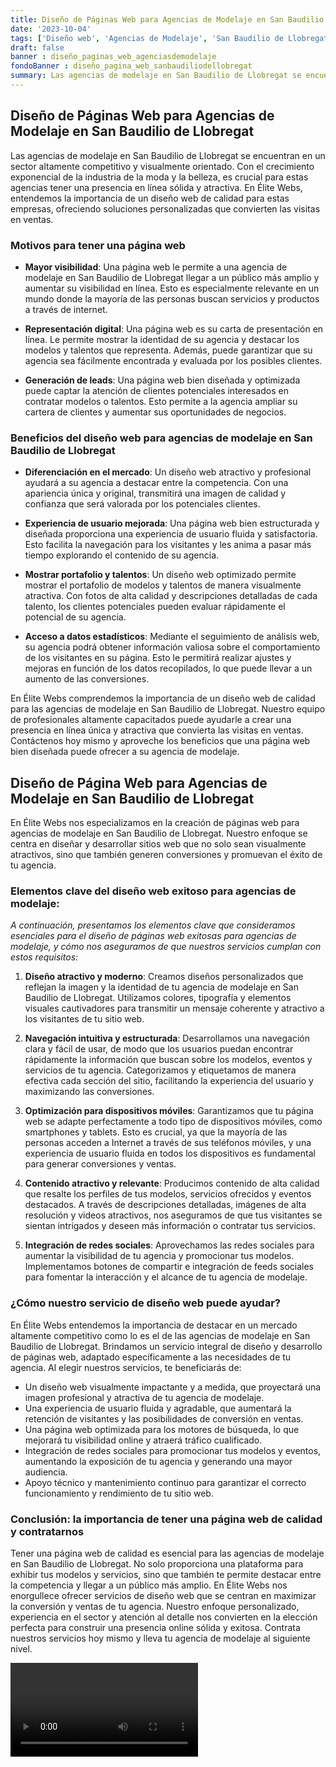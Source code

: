 ```yaml
---
title: Diseño de Páginas Web para Agencias de Modelaje en San Baudilio de Llobregat
date: '2023-10-04'
tags: ['Diseño web', 'Agencias de Modelaje', 'San Baudilio de Llobregat']
draft: false
banner : diseño_paginas_web_agenciasdemodelaje
fondoBanner : diseño_pagina_web_sanbaudiliodellobregat
summary: Las agencias de modelaje en San Baudilio de Llobregat se encuentran en un sector altamente competitivo y visualmente orientado. Con el crecimiento exponencial de la industria de la moda y la belleza, es crucial para estas agencias tener una presencia en línea sólida y atractiva. En Élite Webs, entendemos la importancia de un diseño web de calidad para estas empresas, ofreciendo soluciones personalizadas que convierten las visitas en ventas.
---
```


## Diseño de Páginas Web para Agencias de Modelaje en San Baudilio de Llobregat

Las agencias de modelaje en San Baudilio de Llobregat se encuentran en un sector altamente competitivo y visualmente orientado. Con el crecimiento exponencial de la industria de la moda y la belleza, es crucial para estas agencias tener una presencia en línea sólida y atractiva. En Élite Webs, entendemos la importancia de un diseño web de calidad para estas empresas, ofreciendo soluciones personalizadas que convierten las visitas en ventas.

### Motivos para tener una página web

- **Mayor visibilidad**: Una página web le permite a una agencia de modelaje en San Baudilio de Llobregat llegar a un público más amplio y aumentar su visibilidad en línea. Esto es especialmente relevante en un mundo donde la mayoría de las personas buscan servicios y productos a través de internet.

- **Representación digital**: Una página web es su carta de presentación en línea. Le permite mostrar la identidad de su agencia y destacar los modelos y talentos que representa. Además, puede garantizar que su agencia sea fácilmente encontrada y evaluada por los posibles clientes.

- **Generación de leads**: Una página web bien diseñada y optimizada puede captar la atención de clientes potenciales interesados en contratar modelos o talentos. Esto permite a la agencia ampliar su cartera de clientes y aumentar sus oportunidades de negocios.

### Beneficios del diseño web para agencias de modelaje en San Baudilio de Llobregat

- **Diferenciación en el mercado**: Un diseño web atractivo y profesional ayudará a su agencia a destacar entre la competencia. Con una apariencia única y original, transmitirá una imagen de calidad y confianza que será valorada por los potenciales clientes.

- **Experiencia de usuario mejorada**: Una página web bien estructurada y diseñada proporciona una experiencia de usuario fluida y satisfactoria. Esto facilita la navegación para los visitantes y les anima a pasar más tiempo explorando el contenido de su agencia.

- **Mostrar portafolio y talentos**: Un diseño web optimizado permite mostrar el portafolio de modelos y talentos de manera visualmente atractiva. Con fotos de alta calidad y descripciones detalladas de cada talento, los clientes potenciales pueden evaluar rápidamente el potencial de su agencia.

- **Acceso a datos estadísticos**: Mediante el seguimiento de análisis web, su agencia podrá obtener información valiosa sobre el comportamiento de los visitantes en su página. Esto le permitirá realizar ajustes y mejoras en función de los datos recopilados, lo que puede llevar a un aumento de las conversiones.

En Élite Webs comprendemos la importancia de un diseño web de calidad para las agencias de modelaje en San Baudilio de Llobregat. Nuestro equipo de profesionales altamente capacitados puede ayudarle a crear una presencia en línea única y atractiva que convierta las visitas en ventas. Contáctenos hoy mismo y aproveche los beneficios que una página web bien diseñada puede ofrecer a su agencia de modelaje.

<GifSeo />

<Cta />

## **Diseño de Página Web para Agencias de Modelaje en San Baudilio de Llobregat**

En Élite Webs nos especializamos en la creación de páginas web para agencias de modelaje en San Baudilio de Llobregat. Nuestro enfoque se centra en diseñar y desarrollar sitios web que no solo sean visualmente atractivos, sino que también generen conversiones y promuevan el éxito de tu agencia.

### **Elementos clave del diseño web exitoso para agencias de modelaje:**

*A continuación, presentamos los elementos clave que consideramos esenciales para el diseño de páginas web exitosas para agencias de modelaje, y cómo nos aseguramos de que nuestros servicios cumplan con estos requisitos:*

1. **Diseño atractivo y moderno**: Creamos diseños personalizados que reflejan la imagen y la identidad de tu agencia de modelaje en San Baudilio de Llobregat. Utilizamos colores, tipografía y elementos visuales cautivadores para transmitir un mensaje coherente y atractivo a los visitantes de tu sitio web.

2. **Navegación intuitiva y estructurada**: Desarrollamos una navegación clara y fácil de usar, de modo que los usuarios puedan encontrar rápidamente la información que buscan sobre los modelos, eventos y servicios de tu agencia. Categorizamos y etiquetamos de manera efectiva cada sección del sitio, facilitando la experiencia del usuario y maximizando las conversiones.

3. **Optimización para dispositivos móviles**: Garantizamos que tu página web se adapte perfectamente a todo tipo de dispositivos móviles, como smartphones y tablets. Esto es crucial, ya que la mayoría de las personas acceden a Internet a través de sus teléfonos móviles, y una experiencia de usuario fluida en todos los dispositivos es fundamental para generar conversiones y ventas.

4. **Contenido atractivo y relevante**: Producimos contenido de alta calidad que resalte los perfiles de tus modelos, servicios ofrecidos y eventos destacados. A través de descripciones detalladas, imágenes de alta resolución y videos atractivos, nos aseguramos de que tus visitantes se sientan intrigados y deseen más información o contratar tus servicios.

5. **Integración de redes sociales**: Aprovechamos las redes sociales para aumentar la visibilidad de tu agencia y promocionar tus modelos. Implementamos botones de compartir e integración de feeds sociales para fomentar la interacción y el alcance de tu agencia de modelaje.

### **¿Cómo nuestro servicio de diseño web puede ayudar?**

En Élite Webs entendemos la importancia de destacar en un mercado altamente competitivo como lo es el de las agencias de modelaje en San Baudilio de Llobregat. Brindamos un servicio integral de diseño y desarrollo de páginas web, adaptado específicamente a las necesidades de tu agencia. Al elegir nuestros servicios, te beneficiarás de:

- Un diseño web visualmente impactante y a medida, que proyectará una imagen profesional y atractiva de tu agencia de modelaje.
- Una experiencia de usuario fluida y agradable, que aumentará la retención de visitantes y las posibilidades de conversión en ventas.
- Una página web optimizada para los motores de búsqueda, lo que mejorará tu visibilidad online y atraerá tráfico cualificado.
- Integración de redes sociales para promocionar tus modelos y eventos, aumentando la exposición de tu agencia y generando una mayor audiencia.
- Apoyo técnico y mantenimiento continuo para garantizar el correcto funcionamiento y rendimiento de tu sitio web.

### **Conclusión: la importancia de tener una página web de calidad y contratarnos**

Tener una página web de calidad es esencial para las agencias de modelaje en San Baudilio de Llobregat. No solo proporciona una plataforma para exhibir tus modelos y servicios, sino que también te permite destacar entre la competencia y llegar a un público más amplio. En Élite Webs nos enorgullece ofrecer servicios de diseño web que se centran en maximizar la conversión y ventas de tu agencia. Nuestro enfoque personalizado, experiencia en el sector y atención al detalle nos convierten en la elección perfecta para construir una presencia online sólida y exitosa. Contrata nuestros servicios hoy mismo y lleva tu agencia de modelaje al siguiente nivel.

<Video />

<CtaBot job='Agencias de Modelaje' city='San Baudilio de Llobregat'/>

<Gmaps query='San Baudilio de Llobregat+españa+maps' />
